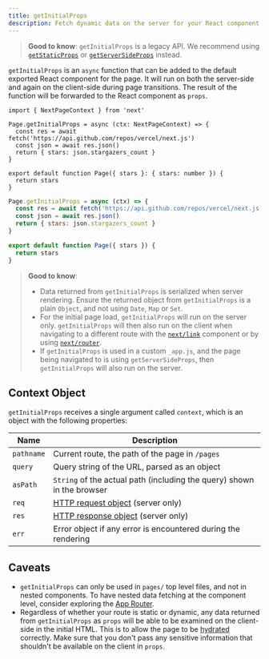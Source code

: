 ```yaml
---
title: getInitialProps
description: Fetch dynamic data on the server for your React component with getInitialProps.
---
```


> **Good to know**: `getInitialProps` is a legacy API. We recommend using [`getStaticProps`](/docs/pages/building-your-application/data-fetching/get-static-props) or [`getServerSideProps`](/docs/pages/building-your-application/data-fetching/get-server-side-props) instead.

`getInitialProps` is an `async` function that can be added to the default exported React component for the page. It will run on both the server-side and again on the client-side during page transitions. The result of the function will be forwarded to the React component as `props`.

```tsx filename="pages/index.tsx" switcher
import { NextPageContext } from 'next'

Page.getInitialProps = async (ctx: NextPageContext) => {
  const res = await fetch('https://api.github.com/repos/vercel/next.js')
  const json = await res.json()
  return { stars: json.stargazers_count }
}

export default function Page({ stars }: { stars: number }) {
  return stars
}
```

```jsx filename="pages/index.js" switcher
Page.getInitialProps = async (ctx) => {
  const res = await fetch('https://api.github.com/repos/vercel/next.js')
  const json = await res.json()
  return { stars: json.stargazers_count }
}

export default function Page({ stars }) {
  return stars
}
```

> **Good to know**:
>
> - Data returned from `getInitialProps` is serialized when server rendering. Ensure the returned object from `getInitialProps` is a plain `Object`, and not using `Date`, `Map` or `Set`.
> - For the initial page load, `getInitialProps` will run on the server only. `getInitialProps` will then also run on the client when navigating to a different route with the [`next/link`](/docs/pages/api-reference/components/link) component or by using [`next/router`](/docs/pages/api-reference/functions/use-router).
> - If `getInitialProps` is used in a custom `_app.js`, and the page being navigated to is using `getServerSideProps`, then `getInitialProps` will also run on the server.

## Context Object

`getInitialProps` receives a single argument called `context`, which is an object with the following properties:

| Name       | Description                                                                                           |
| ---------- | ----------------------------------------------------------------------------------------------------- |
| `pathname` | Current route, the path of the page in `/pages`                                                       |
| `query`    | Query string of the URL, parsed as an object                                                          |
| `asPath`   | `String` of the actual path (including the query) shown in the browser                                |
| `req`      | [HTTP request object](https://nodejs.org/api/http.html#http_class_http_incomingmessage) (server only) |
| `res`      | [HTTP response object](https://nodejs.org/api/http.html#http_class_http_serverresponse) (server only) |
| `err`      | Error object if any error is encountered during the rendering                                         |

## Caveats

- `getInitialProps` can only be used in `pages/` top level files, and not in nested components. To have nested data fetching at the component level, consider exploring the [App Router](/docs/app/getting-started/fetching-data).
- Regardless of whether your route is static or dynamic, any data returned from `getInitialProps` as `props` will be able to be examined on the client-side in the initial HTML. This is to allow the page to be [hydrated](https://react.dev/reference/react-dom/hydrate) correctly. Make sure that you don't pass any sensitive information that shouldn't be available on the client in `props`.
